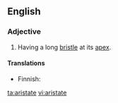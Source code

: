 ==English==

===Adjective===
{{en-adj|-}}

# {{botany|of leaves}} Having a long [[bristle]] at its [[apex]].

====Translations====
{{trans-top|having a long bristle at its apex}}
{{trans-mid}}
* Finnish: {{t|fi|puikea}}
{{trans-bottom}}

[[ta:aristate]]
[[vi:aristate]]